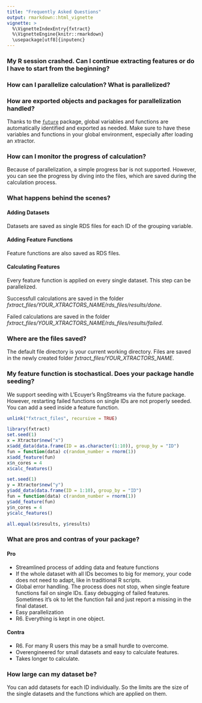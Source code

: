 ```yaml
---
title: "Frequently Asked Questions"
output: rmarkdown::html_vignette
vignette: >
  %\VignetteIndexEntry{fxtract}
  %\VignetteEngine{knitr::rmarkdown}
  \usepackage[utf8]{inputenc}
---
```


### My R session crashed. Can I continue extracting features or do I have to start from the beginning?

### How can I parallelize calculation? What is parallelized? 

### How are exported objects and packages for parallelization handled?
Thanks to the [`future`](https://cran.r-project.org/web/packages/future/vignettes/future-1-overview.html) package, global variables and functions are automatically identified and exported as needed.
Make sure to have these variables and functions in your global environment, especially after loading an xtractor.

### How can I monitor the progress of calculation?
Because of parallelization, a simple progress bar is not supported. However, you can see the progress by diving into the files, which are saved during the calculation process.

### What happens behind the scenes?

#### Adding Datasets
Datasets are saved as single RDS files for each ID of the grouping variable.

#### Adding Feature Functions
Feature functions are also saved as RDS files.

#### Calculating Features
Every feature function is applied on every single dataset. This step can be parallelized.

Successfull calculations are saved in the folder *fxtract_files/YOUR_XTRACTORS_NAME/rds_files/results/done*.

Failed calculations are saved in the folder *fxtract_files/YOUR_XTRACTORS_NAME/rds_files/results/failed*.

### Where are the files saved?
The default file directory is your current working directory. Files are saved in the newly created folder *fxtract_files/YOUR_XTRACTORS_NAME*.

### My feature function is stochastical. Does your package handle seeding?
We support seeding with L'Ecuyer's RngStreams via the future package. 
However, restarting failed functions on single IDs are not properly seeded. You can add a seed inside a feature function.
```r
unlink("fxtract_files", recursive = TRUE)
```

```r
library(fxtract)
set.seed(1)
x = Xtractor$new("x")
x$add_data(data.frame(ID = as.character(1:10)), group_by = "ID")
fun = function(data) c(random_number = rnorm(1))
x$add_feature(fun)
x$n_cores = 4
x$calc_features()
```

```r
set.seed(1)
y = Xtractor$new("y")
y$add_data(data.frame(ID = 1:10), group_by = "ID")
fun = function(data) c(random_number = rnorm(1))
y$add_feature(fun)
y$n_cores = 4
y$calc_features()
```
```r
all.equal(x$results, y$results)
```


### What are pros and contras of your package?

#### Pro
  - Streamlined process of adding data and feature functions
  - If the whole dataset with all IDs becomes to big for memory, your code does not need to adapt, like in traditional R scripts.
  - Global error handling. The process does not stop, when single feature functions fail on single IDs. 
  Easy debugging of failed features. Sometimes it's ok to let the function fail and just report a missing in the final dataset. 
  - Easy parallelization
  - R6. Everything is kept in one object.
  
#### Contra
  - R6. For many R users this may be a small hurdle to overcome.
  - Overengineered for small datasets and easy to calculate features.
  - Takes longer to calculate.
  
### How large can my dataset be?
You can add datasets for each ID individually. So the limits are the size of the single datasets and the functions which are applied on them.